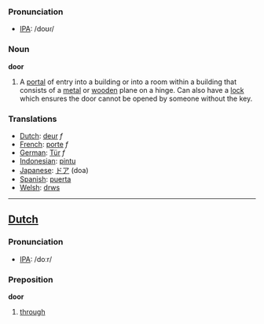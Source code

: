 === Pronunciation ===
*[[w:IPA|IPA]]: /doʊɾ/

=== Noun ===

'''door'''

#A [[portal]] of entry into a building or into a room within a building that consists of a [[metal]] or [[wood]]en plane on a hinge.  Can also have a [[lock]] which ensures the door cannot be opened by someone without the key.

=== Translations ===
*[[Dutch]]: [[deur]] ''f''
*[[French]]: [[porte]] ''f''
*[[German]]: [[Tür]] ''f''
*[[Indonesian]]: [[pintu]]
*[[Japanese]]: [[ドア]] (doa)
*[[Spanish]]: [[puerta]]
*[[Welsh]]: [[drws]]


----

==[[Dutch]]==

=== Pronunciation ===
*[[w:IPA|IPA]]: /doːr/

=== Preposition ===

'''door'''

# [[through]]